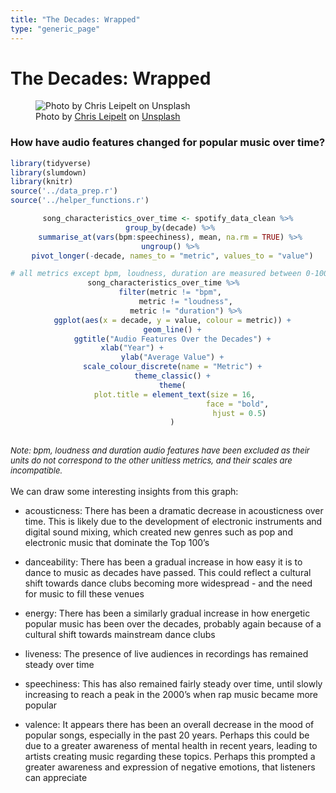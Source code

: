 ```yaml
---
title: "The Decades: Wrapped"
type: "generic_page"
---
```


<style>
p.caption {
 font-size: 10pt; 
}
</style>

# The Decades: Wrapped

![Photo by [Chris Leipelt](https://unsplash.com/@cleipelt?utm_source=unsplash&utm_medium=referral&utm_content=creditCopyText) on [Unsplash](https://unsplash.com/s/photos/pop-music?utm_source=unsplash&utm_medium=referral&utm_content=creditCopyText)](/./wrapup_files/performer_shadow_crop.jpg)

### How have audio features changed for popular music over time? 

```r
library(tidyverse)
library(slumdown)
library(knitr)
source('../data_prep.r')
source('../helper_functions.r')

```

<center>
```r
song_characteristics_over_time <- spotify_data_clean %>%
  group_by(decade) %>% 
  summarise_at(vars(bpm:speechiness), mean, na.rm = TRUE) %>% 
  ungroup() %>% 
  pivot_longer(-decade, names_to = "metric", values_to = "value")

# all metrics except bpm, loudness, duration are measured between 0-100
song_characteristics_over_time %>%  
  filter(metric != "bpm", 
         metric != "loudness", 
         metric != "duration") %>% 
  ggplot(aes(x = decade, y = value, colour = metric)) +
  geom_line() +
  ggtitle("Audio Features Over the Decades") +
  xlab("Year") +                  
  ylab("Average Value") +
  scale_colour_discrete(name = "Metric") +
  theme_classic() +
  theme(
    plot.title = element_text(size = 16, 
                                face = "bold", 
                                hjust = 0.5)
  )
  
```
</center>
<font size="2">*Note: bpm, loudness and duration audio features have been excluded as their units do not correspond to the other unitless metrics, and their scales are incompatible.* </font>
<br>
<br>
We can draw some interesting insights from this graph: 

- acousticness: There has been a dramatic decrease in acousticness over time. This is likely due to the development of electronic instruments and digital sound mixing, which created new genres such as pop and electronic music that dominate the Top 100's

- danceability: There has been a gradual increase in how easy it is to dance to music as decades have passed. This could reflect a cultural shift towards dance clubs becoming more widespread - and the need for music to fill these venues 

- energy: There has been a similarly gradual increase in how energetic popular music has been over the decades, probably again because of a cultural shift towards mainstream dance clubs 

- liveness: The presence of live audiences in recordings has remained steady over time 

- speechiness: This has also remained fairly steady over time, until slowly increasing to reach a peak in the 2000's when rap music became more popular 

- valence: It appears there has been an overall decrease in the mood of popular songs, especially in the past 20 years. Perhaps this could be due to a greater awareness of mental health in recent years, leading to artists creating music regarding these topics. Perhaps this prompted a greater awareness and expression of negative emotions, that listeners can appreciate